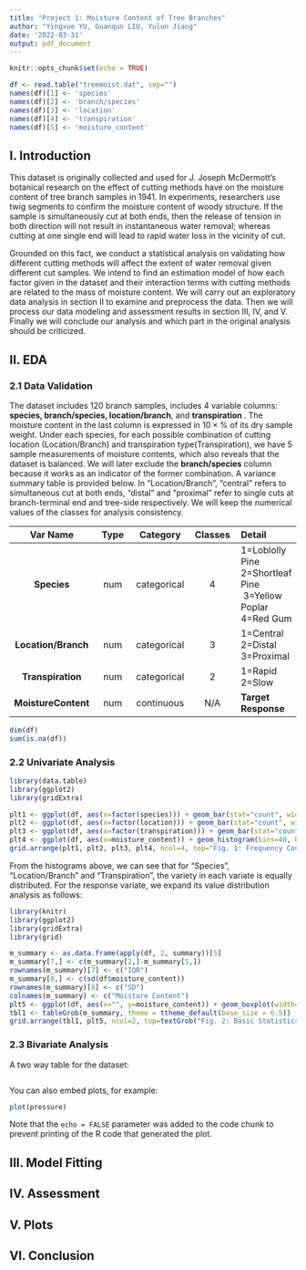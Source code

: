 ```yaml
---
title: "Project 1: Moisture Content of Tree Branches"
author: "Yingxue YU, Guanqun LIU, Yulun Jiang"
date: '2022-03-31'
output: pdf_document
---
```

```r
knitr::opts_chunk$set(echo = TRUE)
```

```r
df <- read.table("treemoist.dat", sep="")
names(df)[1] <- 'species'
names(df)[2] <- 'branch/species'
names(df)[3] <- 'location'
names(df)[4] <- 'transpiration'
names(df)[5] <- 'moisture_content'
```

## I. Introduction
This dataset is originally collected and used for J. Joseph McDermott's botanical research on the effect of cutting methods have on the moisture content of tree branch samples in 1941. In experiments, researchers use twig segments to confirm the moisture content of woody structure. If the sample is simultaneously cut at both ends, then the release of tension in both direction will not result in instantaneous water removal; whereas cutting at one single end will lead to rapid water loss in the vicinity of cut. 

Grounded on this fact, we conduct a statistical analysis on validating how different cutting methods will affect the extent of water removal given different cut samples. We intend to find an estimation model of how each factor given in the dataset and their interaction terms with cutting methods are related to the mass of moisture content. We will carry out an exploratory data analysis in section II to examine and preprocess the data. Then we will process our data modeling and assessment results in section III, IV, and V. Finally we will conclude our analysis and which part in the original analysis should be criticized. 

## II. EDA
### 2.1 Data Validation
The dataset includes $120$ branch samples, includes 4 variable columns: **species, branch/species, location/branch**, and **transpiration **. The moisture content in the last column is expressed in $10 \times \%$ of its dry sample weight. Under each species, for each possible combination of cutting location (Location/Branch) and transpiration type(Transpiration), we have $5$ sample measurements of moisture contents, which also reveals that the dataset is balanced. We will later exclude the **branch/species** column because it works as an indicator of the former combination. A variance summary table is provided below. In "Location/Branch", "central" refers to simultaneous cut at both ends, "distal" and "proximal" refer to single cuts at branch-terminal end and tree-side respectively. We will keep the numerical values of the classes for analysis consistency. 

| **Var Name** | **Type** | **Category** | **Classes** | **Detail** |
|:-:|:-:|:-:|:-:|:--|
| **Species** | num | categorical | 4 | 1=Loblolly Pine 2=Shortleaf Pine \ 3=Yellow Poplar 4=Red Gum
| **Location/Branch** | num | categorical | 3 | 1=Central 2=Distal 3=Proximal
| **Transpiration** | num | categorical | 2 | 1=Rapid 2=Slow
| **MoistureContent** | num | continuous | N/A | **Target Response** |

```r
dim(df)
sum(is.na(df))
```
### 2.2 Univariate Analysis
```r
library(data.table)
library(ggplot2)
library(gridExtra)

plt1 <- ggplot(df, aes(x=factor(species))) + geom_bar(stat="count", width = 0.5) + xlab("Species") +ylab("Frequency")
plt2 <- ggplot(df, aes(x=factor(location))) + geom_bar(stat="count", width = 0.5) + xlab("Location/Branch") +ylab("")
plt3 <- ggplot(df, aes(x=factor(transpiration))) + geom_bar(stat="count", width = 0.5) + xlab("Transpiration") +ylab("")
plt4 <- ggplot(df, aes(x=moisture_content)) + geom_histogram(bins=40, boundary=1) +xlab("Moisture Content")+ylab("")
grid.arrange(plt1, plt2, plt3, plt4, ncol=4, top="Fig. 1: Frequency Count of Variates")
```
From the histograms above, we can see that for "Species", "Location/Branch" and "Transpiration", the variety in each variate is equally distributed. For the response variate, we expand its value distribution analysis as follows:

```r
library(knitr)
library(ggplot2)
library(gridExtra)
library(grid)

m_summary <- as.data.frame(apply(df, 2, summary))[5]
m_summary[7,] <- c(m_summary[2,]-m_summary[5,])
rownames(m_summary)[7] <- c("IQR")
m_summary[8,] <- c(sd(df$moisture_content))
rownames(m_summary)[8] <- c("SD")
colnames(m_summary) <- c("Moisture Content")
plt5 <- ggplot(df, aes(x="", y=moisture_content)) + geom_boxplot(width=0.5, outlier.colour="red", outlier.shape=12) + xlab("") + ylab("Value")
tbl1 <- tableGrob(m_summary, theme = ttheme_default(base_size = 6.5))
grid.arrange(tbl1, plt5, ncol=2, top=textGrob("Fig. 2: Basic Statistics of Response Variate", gp=gpar(fontsize=10, font=8)))
```



### 2.3 Bivariate Analysis
A two way table for the dataset:
```r

```

You can also embed plots, for example:

```r
plot(pressure)
```

Note that the `echo = FALSE` parameter was added to the code chunk to prevent printing of the R code that generated the plot.

## III. Model Fitting

## IV. Assessment

## V. Plots

## VI. Conclusion

